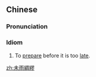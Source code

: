{{also|未雨绸缪}}
==Chinese==
{{zh-forms|s=未雨绸缪|type=112}}

===Pronunciation===
{{zh-pron
|m=wèi yǔ chóumóu
|c=mei6 jyu5 cau4 mau4
|cat=id
}}

===Idiom===
{{zh-idiom}}

# To [[prepare]] before it is too [[late]].
#: {{zh-x|宜 @'''未 @雨''' 而 @'''綢繆'''，毋 臨 渴 而 掘 井。|[One] should, [when it is] not yet raining, bind tightly [the window]. [One] should not [wait] until [one is] thirsty [to] dig [a] well.<br />(Literally: One should prepare before it is too late, see {{zh-l|未雨綢繆}} and {{zh-l|臨渴掘井}}.)|ref=[[:zh:w:朱柏廬治家格言|'''Zhūzǐ Jiāxùn''': the familial rules of Zhuzi]] ([[:zh:s:朱子家訓|full text here]])}}

[[zh:未雨綢繆]]